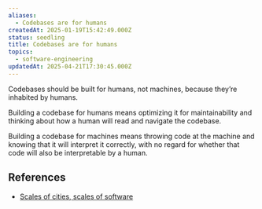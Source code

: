 ```yaml
---
aliases:
  - Codebases are for humans
createdAt: 2025-01-19T15:42:49.000Z
status: seedling
title: Codebases are for humans
topics:
  - software-engineering
updatedAt: 2025-04-21T17:30:45.000Z
---
```

Codebases should be built for humans, not machines, because they’re inhabited by humans.

Building a codebase for humans means optimizing it for maintainability and thinking about how a human will read and navigate the codebase.

Building a codebase for machines means throwing code at the machine and knowing that it will interpret it correctly, with no regard for whether that code will also be interpretable by a human.

## References

- [Scales of cities, scales of software](https://linus.coffee/note/software-cities/)
